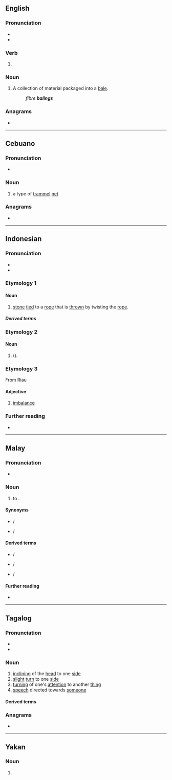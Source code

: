 {{also|bàlíng}}
==English==

===Pronunciation===
* {{IPA|en|/ˈbeɪlɪŋ/}}
* {{homophones|en|bailing}}

===Verb===
{{head|en|verb form}}

# {{present participle of|en|bale|nocat=1}}

===Noun===
{{en-noun}}

# A collection of material packaged into a [[bale]].
#: ''fibre '''balings'''''

===Anagrams===
* {{anagrams|en|a=abgiln|abling}}

----

==Cebuano==

===Pronunciation===
* {{hyph|ceb|ba|ling}}

===Noun===
{{head|ceb|noun}}

# a type of [[trammel]] [[net]]

===Anagrams===
* {{anagrams|ceb|bangil|bilang|labing|libang|ngabil}}

{{C|ceb|Fishing}}

----

==Indonesian==

===Pronunciation===
* {{IPA|id|/ˈbalɪŋ/}}
* {{hyphenation|id|ba|ling}}

===Etymology 1===

====Noun====
{{id-noun|head=|pl=-}}

# [[stone]] [[tied]] to a [[rope]] that is [[thrown]] by twisting the [[rope]].

=====Derived terms=====
{{der4|id|
| baling-baling
| berbaling
| bolang-baling
| membaling
| membalingkan
| pembaling
|}}

===Etymology 2===

====Noun====
{{id-noun|head=|pl=-}}

# {{vern|fourfinger threadfin}} ({{taxlink|Eleutheronema tetradactylum|species|ver=210827}}).

===Etymology 3===
From Riau {{bor|id|ms}}

====Adjective====
{{id-adj|head=|pl=-}}

# {{lb|id|dialect}} [[imbalance]]
#: {{ant|id|lurus|seimbang}}

===Further reading===
* {{R:KBBI Daring}}

----

==Malay==

===Pronunciation===
* {{IPA|ms|/bäˈlɪŋ/}}

===Noun===
{{ms-verb|j=باليڠ}}

# to {{l|en|throw}}.

====Synonyms====
* {{l|ms|lempar}} / {{l|ms|ليمڤر}}
* {{l|ms|campak}} / {{l|ms|چامڤق}}

====Derived terms====
* {{l|ms|pembaling}} / {{l|ms|ڤمباليڠ}}
* {{l|ms|bebaling}} / {{l|ms|بباليڠ}}
* {{l|ms|baling-baling}} / {{l|ms|باليڠباليڠ}}

====Further reading====
* {{R:PRPM}}

----

==Tagalog==

===Pronunciation===
* {{hyph|tl|ba|ling}}
* {{tl-IPA}}

===Noun===
{{tl-noun}}

# [[inclining]] of the [[head]] to one [[side]]
# [[slight]] [[turn]] to one [[side]] {{gl|in driving}}
# [[turning]] of one's [[attention]] to another [[thing]]
# [[speech]] directed towards [[someone]]

====Derived terms====
{{der3|tl|balingan|bumaling|magbaling|ibaling|pabalingin|pagbaling}}

===Anagrams===
* {{anagrams|tl|bilang|labing|libang}}

----

==Yakan==

===Noun===
{{head|yka|noun}}

# {{n-g|A very salty shrimp dish, made of tiny shrimp pisayan and salt, and pounded.}}